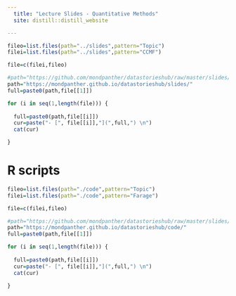 ```yaml
---
  title: "Lecture Slides - Quantitative Methods" 
  site: distill::distill_website

---
```




```r

fileo=list.files(path="../slides",pattern="Topic")
filei=list.files(path="../slides",pattern="CCMF")

file=c(filei,fileo)

#path="https://github.com/mondpanther/datastorieshub/raw/master/slides/"
path="https://mondpanther.github.io/datastorieshub/slides/"
full=paste0(path,file[[1]])


```

```r

for (i in seq(1,length(file))) {
  
  full=paste0(path,file[[i]])
  cur=paste("- [", file[[i]],"](",full,") \n")
  cat(cur)

}
```



# R scripts


```r

fileo=list.files(path="./code",pattern="Topic")
filei=list.files(path="./code",pattern="Farage")

file=c(filei,fileo)

#path="https://github.com/mondpanther/datastorieshub/raw/master/slides/"
path="https://mondpanther.github.io/datastorieshub/code/"
full=paste0(path,file[[1]])


```

```r

for (i in seq(1,length(file))) {
  
  full=paste0(path,file[[i]])
  cur=paste("- [", file[[i]],"](",full,") \n")
  cat(cur)

}
```


